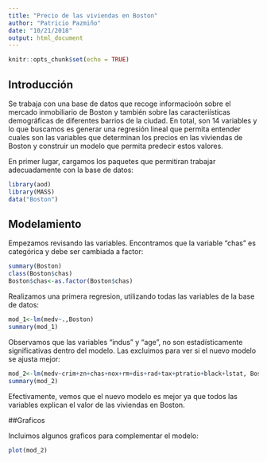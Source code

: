 ```yaml
---
title: "Precio de las viviendas en Boston"
author: "Patricio Pazmiño"
date: "10/21/2018"
output: html_document
---
```


```r
knitr::opts_chunk$set(echo = TRUE)
```

## Introducción

Se trabaja con una base de datos que recoge informacioón sobre el mercado inmobiliario de Boston y también sobre las caracteriísticas demográficas de diferentes barrios de la ciudad. En total, son 14 variables y lo que buscamos es generar una regresión lineal que permita entender cuales son las variables que determinan los precios en las viviendas de Boston y construir un modelo que permita predecir estos valores.

En primer lugar, cargamos los paquetes que permitiran trabajar adecuadamente con la base de datos:

```r
library(aod)
library(MASS)
data("Boston")
```

## Modelamiento

Empezamos revisando las variables. Encontramos que la variable "chas" es categórica y debe ser cambiada a factor:

```r
summary(Boston)
class(Boston$chas)
Boston$chas<-as.factor(Boston$chas)
```

Realizamos una primera regresion, utilizando todas las variables de la base de datos:
```r
mod_1<-lm(medv~.,Boston)
summary(mod_1)
```

Observamos que las variables "indus" y "age", no son estadísticamente significativas dentro del modelo. Las excluimos para ver si el nuevo modelo se ajusta mejor:

```r
mod_2<-lm(medv~crim+zn+chas+nox+rm+dis+rad+tax+ptratio+black+lstat, Boston)
summary(mod_2)
```

Efectivamente, vemos que el nuevo modelo es mejor ya que todos las variables explican el valor de las viviendas en Boston.

##Graficos

Incluimos algunos graficos para complementar el modelo:
```r
plot(mod_2)
```

